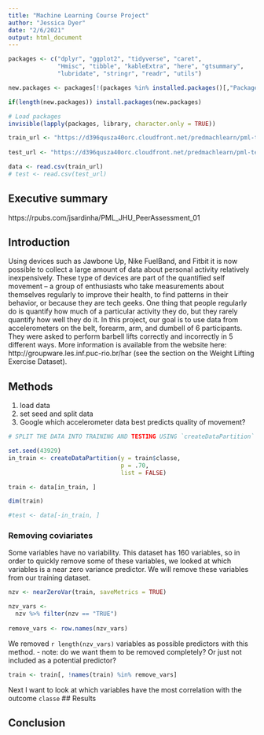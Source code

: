 ```yaml
---
title: "Machine Learning Course Project"
author: "Jessica Dyer"
date: "2/6/2021"
output: html_document
---
```


```r
packages <- c("dplyr", "ggplot2", "tidyverse", "caret", 
              "Hmisc", "tibble", "kableExtra", "here", "gtsummary", 
              "lubridate", "stringr", "readr", "utils")

new.packages <- packages[!(packages %in% installed.packages()[,"Package"])]

if(length(new.packages)) install.packages(new.packages)

# Load packages
invisible(lapply(packages, library, character.only = TRUE))

train_url <- "https://d396qusza40orc.cloudfront.net/predmachlearn/pml-training.csv"
  
test_url <- "https://d396qusza40orc.cloudfront.net/predmachlearn/pml-testing.csv"

data <- read.csv(train_url)
# test <- read.csv(test_url)
```

## Executive summary

https://rpubs.com/jsardinha/PML_JHU_PeerAssessment_01

## Introduction 

Using devices such as Jawbone Up, Nike FuelBand, and Fitbit it is now possible to collect a large amount of data about personal activity relatively inexpensively. These type of devices are part of the quantified self movement – a group of enthusiasts who take measurements about themselves regularly to improve their health, to find patterns in their behavior, or because they are tech geeks. One thing that people regularly do is quantify how much of a particular activity they do, but they rarely quantify how well they do it. In this project, our goal is to use data from accelerometers on the belt, forearm, arm, and dumbell of 6 participants. They were asked to perform barbell lifts correctly and incorrectly in 5 different ways. More information is available from the website here: http://groupware.les.inf.puc-rio.br/har (see the section on the Weight Lifting Exercise Dataset). 

## Methods

1. load data
2. set seed and split data
3. Google which accelerometer data best predicts quality of movement? 


```r
# SPLIT THE DATA INTO TRAINING AND TESTING USING `createDataPartition`

set.seed(43929)
in_train <- createDataPartition(y = train$classe, 
                                p = .70, 
                                list = FALSE)

train <- data[in_train, ]

dim(train)

#test <- data[-in_train, ]

```

### Removing coviariates 

Some variables have no variability. This dataset has 160 variables, so in order to quickly remove some of these variables, we looked at which variables is a near zero variance predictor. We will remove these variables from our training dataset.  
```r

nzv <- nearZeroVar(train, saveMetrics = TRUE)

nzv_vars <- 
  nzv %>% filter(nzv == "TRUE")
  
remove_vars <- row.names(nzv_vars)
```

We removed `r length(nzv_vars)` variables as possible predictors with this method. 
- note: do we want them to be removed completely? Or just not included as a potential predictor? 

```r

train <- train[, !names(train) %in% remove_vars]

```

Next I want to look at which variables have the most correlation with the outcome `classe`
## Results 

## Conclusion 




